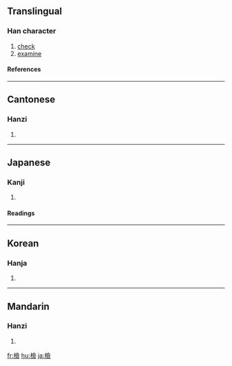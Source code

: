 {{see|检|検}}

==Translingual==
===Han character===
{{Han char|rn=75|rad=木|as=13|sn=17|four=4898<sub>6</sub>|canj=木人一人 (DOMO)}}
# [[check]]
# [[examine]]
====References====
{{Han ref|kx=0557.190|dkj=15684|dj=0946.250|hdz=21303.030|uh=6AA2|ud=27298|bh=C0CB|bd=49355}}

----
==Cantonese==
===Hanzi===
{{yue-hanzi|jyut=|y=gim2}}
# {{defn|Cantonese}}

----
==Japanese==
===Kanji===
{{ja-kanji|grade=|rs=木13}}
# {{defn|Japanese}} 
====Readings====
{{ja-readings|on=[[けん]] (ken)|kun=[[しらべる]] (shiraberu)}}

----
==Korean==
===Hanja===
{{ko-hanja|hangeul=검|eumhun=|rv=geom|mr=kŏm|y=kem}}
# {{defn|Korean}}

----
==Mandarin==
===Hanzi===
{{cmn-hanzi|sim=检|pin=[[jiǎn]] ([[jian3]]), [[sà]] ([[sa4]])|wg=chien<sup>3</sup>, sa<sup>4</sup>}}
# {{defn|Mandarin}}

[[fr:檢]]
[[hu:檢]]
[[ja:檢]]